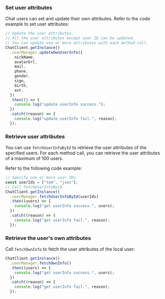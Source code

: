 <PlatformWrapper platform="react-native">

### Set user attributes

Chat users can set and update their own attributes. Refer to the code example to set user attributes:

```typescript
// Update the user attributes.
// All the user attributes except user ID can be updated.
// You can update one or more attributes with each method call.
ChatClient.getInstance()
  .userManager.updateOwnUserInfo({
    nickName,
    avatarUrl,
    mail,
    phone,
    gender,
    sign,
    birth,
    ext,
  })
  .then(() => {
    console.log("update userInfo success.");
  })
  .catch((reason) => {
    console.log("update userInfo fail.", reason);
  });
```

### Retrieve user attributes

You can use `fetchUserInfoById` to retrieve the user attributes of the specified users. For each method call, you can retrieve the user attributes of a maximum of 100 users.

Refer to the following code example:

```typescript
// Specify one or more user IDs.
const userIds = ["tom", "json"];
// Call fetchUserInfoById
ChatClient.getInstance()
  .userManager.fetchUserInfoById(userIds)
  .then((users) => {
    console.log("get userInfo success.", users);
  })
  .catch((reason) => {
    console.log("get userInfo fail.", reason);
  });
```

### Retrieve the user's own attributes

Call `fetchOwnInfo` to fetch the user attributes of the local user:

```typescript
ChatClient.getInstance()
  .userManager.fetchOwnInfo()
  .then((users) => {
    console.log("get userInfo success.", users);
  })
  .catch((reason) => {
    console.log("get userInfo fail.", reason);
  });
```

</PlatformWrapper>